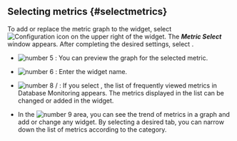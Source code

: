 ## Selecting metrics {#selectmetrics}

To add or replace the metric graph to the widget, select ![Configuration icon](/img/ico-setting.svg) on the upper right of the widget. The **_Metric Select_** window appears. After completing the desired settings, select <Cmdname sid="save" className="uitext" />.

<ProdImg img='db-metrics-select.png' desc='Metric Selection'/>

- ![number 5](/img/number-05.png) <Cmdname sid="preview" className="uitext" />: You can preview the graph for the selected metric.

- ![number 6](/img/number-06.png) <Cmdname sid="title" className="uitext" />: Enter the widget name.

- ![number 8](/img/number-08.png) <Cmdname sid="BTN06197" className="uitext" /> / <Cmdname sid="BTN06198" className="uitext" />: If you select <Cmdname sid="BTN06197" className="uitext" />, the list of frequently viewed metrics in Database Monitoring appears. The metrics displayed in the list can be changed or added in the widget.

- In the ![number 9](/img/ic-number-09.svg) area, you can see the trend of metrics in a graph and add or change any widget. By selecting a desired tab, you can narrow down the list of metrics according to the category.
